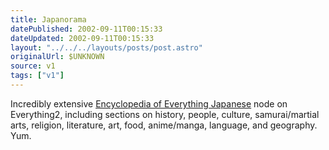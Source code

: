 ```yaml
---
title: Japanorama
datePublished: 2002-09-11T00:15:33
dateUpdated: 2002-09-11T00:15:33
layout: "../../../layouts/posts/post.astro"
originalUrl: $UNKNOWN
source: v1
tags: ["v1"]
---
```


Incredibly extensive [Encyclopedia of Everything Japanese][1] node on Everything2, including sections on history, people, culture, samurai/martial arts, religion, literature, art, food, anime/manga, language, and geography. Yum.

[1]: http://www.everything2.com/index.pl?node_id=632142 "Everything2.com: Everything Japanese Encyclopedia"
